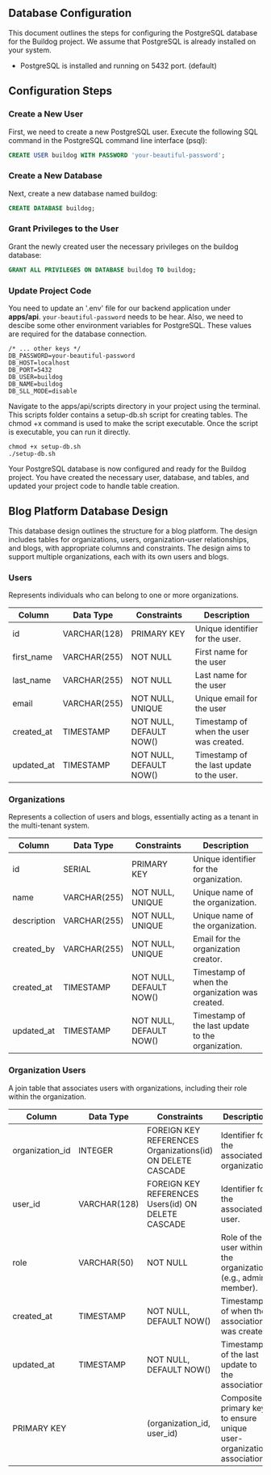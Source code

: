 ## Database Configuration

This document outlines the steps for configuring the PostgreSQL database for the Buildog project. We assume that PostgreSQL is already installed on your system.

- PostgreSQL is installed and running on 5432 port. (default)

## Configuration Steps

### Create a New User

First, we need to create a new PostgreSQL user. Execute the following SQL command in the PostgreSQL command line interface (psql):

```sql
CREATE USER buildog WITH PASSWORD 'your-beautiful-password';
```

### Create a New Database

Next, create a new database named buildog:
```sql
CREATE DATABASE buildog;
```

### Grant Privileges to the User

Grant the newly created user the necessary privileges on the buildog database:
```sql
GRANT ALL PRIVILEGES ON DATABASE buildog TO buildog;
```

### Update Project Code

You need to update an '.env' file for our backend application under **apps/api**. `your-beautiful-password` needs to be hear. Also, we need to descibe some other environment 
variables for PostgreSQL. These values are required for the database connection.

```env
/* ... other keys */
DB_PASSWORD=your-beautiful-password
DB_HOST=localhost
DB_PORT=5432
DB_USER=buildog
DB_NAME=buildog
DB_SLL_MODE=disable
```

Navigate to the apps/api/scripts directory in your project using the terminal. This scripts folder contains a setup-db.sh script for creating tables. The chmod +x command is used to make the script executable. Once the script is executable, you can run it directly.
```
chmod +x setup-db.sh
./setup-db.sh
```

Your PostgreSQL database is now configured and ready for the Buildog project. You have created the necessary user, database, and tables, and updated your project code to handle table creation.

## Blog Platform Database Design

This database design outlines the structure for a blog platform. The design includes tables for organizations, users, organization-user relationships, and blogs, with appropriate columns and constraints. The design aims to support multiple organizations, each with its own users and blogs.

### Users

Represents individuals who can belong to one or more organizations.

| Column        | Data Type      | Constraints                     | Description                                         |
|---------------|----------------|---------------------------------|-----------------------------------------------------|
| id            | VARCHAR(128)   | PRIMARY KEY                     | Unique identifier for the user.                     |
| first_name    | VARCHAR(255)   | NOT NULL                        | First name for the user                             |
| last_name     | VARCHAR(255)   | NOT NULL                        | Last name for the user                              |
| email         | VARCHAR(255)   | NOT NULL, UNIQUE                | Unique email for the user                           |
| created_at    | TIMESTAMP      | NOT NULL, DEFAULT NOW()         | Timestamp of when the user was created.             |
| updated_at    | TIMESTAMP      | NOT NULL, DEFAULT NOW()         | Timestamp of the last update to the user.           |

### Organizations

Represents a collection of users and blogs, essentially acting as a tenant in the multi-tenant system.

| Column                     | Data Type      | Constraints                     | Description                                         |
|----------------------------|----------------|---------------------------------|-----------------------------------------------------|
| id                         | SERIAL         | PRIMARY KEY                     | Unique identifier for the organization.             |
| name                       | VARCHAR(255)   | NOT NULL, UNIQUE                | Unique name of the organization.                    |
| description                | VARCHAR(255)   | NOT NULL, UNIQUE                | Unique name of the organization.                    |
| created_by                 | VARCHAR(255)   | NOT NULL, UNIQUE                | Email for the organization creator.                 |
| created_at                 | TIMESTAMP      | NOT NULL, DEFAULT NOW()         | Timestamp of when the organization was created.     |
| updated_at                 | TIMESTAMP      | NOT NULL, DEFAULT NOW()         | Timestamp of the last update to the organization.   |


### Organization Users

A join table that associates users with organizations, including their role within the organization.

| Column            | Data Type      | Constraints                                                | Description                                                            |
|-------------------|----------------|------------------------------------------------------------|------------------------------------------------------------------------|
| organization_id   | INTEGER        | FOREIGN KEY REFERENCES Organizations(id) ON DELETE CASCADE | Identifier for the associated organization.                            |
| user_id           | VARCHAR(128)   | FOREIGN KEY REFERENCES Users(id) ON DELETE CASCADE         | Identifier for the associated user.                                    |
| role              | VARCHAR(50)    | NOT NULL                                                   | Role of the user within the organization (e.g., admin, member).        |
| created_at        | TIMESTAMP      | NOT NULL, DEFAULT NOW()                                    | Timestamp of when the association was created.                         |
| updated_at        | TIMESTAMP      | NOT NULL, DEFAULT NOW()                                    | Timestamp of the last update to the association.                       |
| PRIMARY KEY       |                | (organization_id, user_id)                                 | Composite primary key to ensure unique user-organization associations. |
